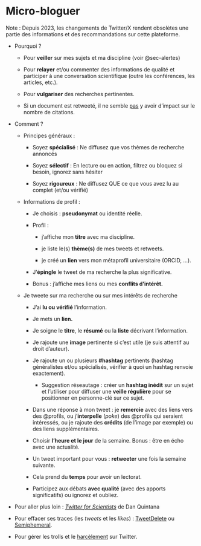 # Micro-bloguer {#sec-microbloguer}

Note : Depuis 2023, les changements de Twitter/X rendent obsolètes une partie des informations et des recommandations sur cette plateforme.

-   Pourquoi ?

    -   Pour **veiller** sur mes sujets et ma discipline (voir @sec-alertes)

    -   Pour **relayer** et/ou commenter des informations de qualité et participer à une conversation scientifique (outre les conférences, les articles, etc.).

    -   Pour **vulgariser** des recherches pertinentes.

    -   Si un document est retweeté, il ne semble [pas](https://doi.org/10.1371/journal.pone.0292201) y avoir d'impact sur le nombre de citations.

-   Comment ?

    -   Principes généraux :

        -   Soyez **spécialisé** : Ne diffusez que vos thèmes de recherche annoncés

        -   Soyez **sélectif** : En lecture ou en action, filtrez ou bloquez si besoin, ignorez sans hésiter

        -   Soyez **rigoureux** : Ne diffusez QUE ce que vous avez lu au complet (et/ou vérifié)

    -   Informations de profil :

        -   Je choisis : **pseudonymat** ou identité réelle.

        -   Profil :

            -   j'affiche mon **titre** avec ma discipline.

            -   je liste le(s) **thème(s)** de mes tweets et retweets.

            -   je créé un **lien** vers mon métaprofil universitaire (ORCID, ...).

        -   J'**épingle** le tweet de ma recherche la plus significative.

        -   Bonus : j'affiche mes liens ou mes **conflits d'intérêt.**

    -   Je tweete sur ma recherche ou sur mes intérêts de recherche

        -   J'ai **lu ou vérifié** l'information.

        -   Je mets un **lien.**

        -   Je soigne le **titre**, le **résumé** ou la **liste** décrivant l'information.

        -   Je rajoute une **image** pertinente si c'est utile (je suis attentif au droit d'auteur).

        -   Je rajoute un ou plusieurs **#hashtag** pertinents (hashtag généralistes et/ou spécialisés, vérifier à quoi un hashtag renvoie exactement).

            -   Suggestion réseautage : créer un **hashtag inédit** sur un sujet et l'utiliser pour diffuser une **veille régulière** pour se positionner en personne-clé sur ce sujet.

        -   Dans une réponse à mon tweet : je **remercie** avec des liens vers des \@profils, ou j'**interpelle** (*poke*) des \@profils qui seraient intéressés, ou je rajoute des **crédits** (de l'image par exemple) ou des liens supplémentaires.

        -   Choisir **l'heure et le jour** de la semaine. Bonus : être en écho avec une actualité.

        -   Un tweet important pour vous : **retweeter** une fois la semaine suivante.

        -   Cela prend du **temps** pour avoir un lectorat.

        -   Participez aux débats **avec qualité** (avec des apports significatifs) ou ignorez et oubliez.

-   Pour aller plus loin : [*Twitter for Scientists*](https://t4scientists.com/) de Dan Quintana

-   Pour effacer ses traces (les *tweets* et les *likes*) : [TweetDelete](https://tweetdelete.net/) ou [Semiphemeral](https://semiphemeral.com/).

-   Pour gérer les trolls et le [harcèlement](http://prcurtis.com/docs/twitterguide2/) sur Twitter.
